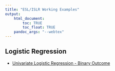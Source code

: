 ```yaml
---
title: "ESL/ISLR Working Examples"
output: 
    html_document:
        toc: TRUE
        toc_float: TRUE
    pandoc_args: "--webtex"
---
```


## Logistic Regression

- [Univariate Logistic Regression - Binary Outcome](univariate_binary_logistic.html)